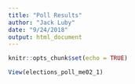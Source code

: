 ```yaml
---
title: "Poll Results"
author: "Jack Luby"
date: "9/24/2018"
output: html_document
---
```


```r
knitr::opts_chunk$set(echo = TRUE)
```

```r
View(elections_poll_me02_1)
```

